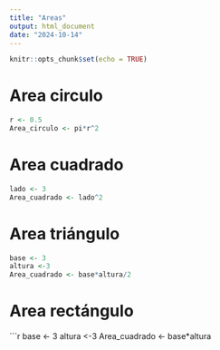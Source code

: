 ```yaml
---
title: "Areas"
output: html_document
date: "2024-10-14"
---
```


```r
knitr::opts_chunk$set(echo = TRUE)
```

# Area circulo

```r
r <- 0.5
Area_circulo <- pi*r^2
```

# Area cuadrado

```r
lado <- 3
Area_cuadrado <- lado^2
```

# Area triángulo

```r
base <- 3
altura <-3
Area_cuadrado <- base*altura/2
```

# Area rectángulo

```r
base <- 3
altura <-3
Area_cuadrado <- base*altura